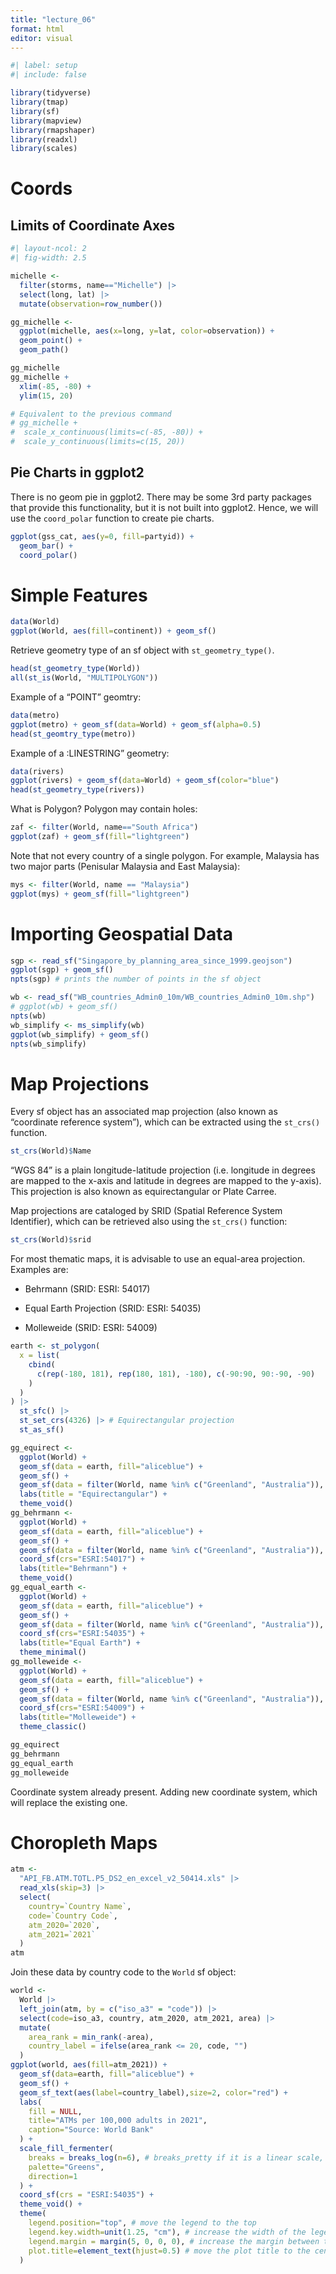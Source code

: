 ```yaml
---
title: "lecture_06"
format: html
editor: visual
---
```


```r
#| label: setup
#| include: false

library(tidyverse)
library(tmap)
library(sf)
library(mapview)
library(rmapshaper)
library(readxl)
library(scales)
```

# Coords

## Limits of Coordinate Axes

```r
#| layout-ncol: 2
#| fig-width: 2.5

michelle <-
  filter(storms, name=="Michelle") |>
  select(long, lat) |>
  mutate(observation=row_number())

gg_michelle <-
  ggplot(michelle, aes(x=long, y=lat, color=observation)) +
  geom_point() +
  geom_path()

gg_michelle
gg_michelle + 
  xlim(-85, -80) +
  ylim(15, 20)

# Equivalent to the previous command
# gg_michelle + 
#  scale_x_continuous(limits=c(-85, -80)) +
#  scale_y_continuous(limits=c(15, 20))
```

## Pie Charts in ggplot2

There is no geom pie in ggplot2. There may be some 3rd party packages that provide this functionality, but it is not built into ggplot2. Hence, we will use the `coord_polar` function to create pie charts.

```r
ggplot(gss_cat, aes(y=0, fill=partyid)) +
  geom_bar() +
  coord_polar()
```

# Simple Features

```r
data(World)
ggplot(World, aes(fill=continent)) + geom_sf()
```

Retrieve geometry type of an sf object with `st_geometry_type()`.

```r
head(st_geometry_type(World))
all(st_is(World, "MULTIPOLYGON"))
```

Example of a "POINT" geomtry:

```r
data(metro)
ggplot(metro) + geom_sf(data=World) + geom_sf(alpha=0.5)
head(st_geomtry_type(metro))
```

Example of a :LINESTRING" geometry:

```r
data(rivers)
ggplot(rivers) + geom_sf(data=World) + geom_sf(color="blue")
head(st_geometry_type(rivers))
```

What is Polygon? Polygon may contain holes:

```r
zaf <- filter(World, name=="South Africa")
ggplot(zaf) + geom_sf(fill="lightgreen")
```

Note that not every country of a single polygon. For example, Malaysia has two major parts (Penisular Malaysia and East Malaysia):

```r
mys <- filter(World, name == "Malaysia")
ggplot(mys) + geom_sf(fill="lightgreen")
```

# Importing Geospatial Data

```r
sgp <- read_sf("Singapore_by_planning_area_since_1999.geojson")
ggplot(sgp) + geom_sf()
npts(sgp) # prints the number of points in the sf object
```

```r
wb <- read_sf("WB_countries_Admin0_10m/WB_countries_Admin0_10m.shp")
# ggplot(wb) + geom_sf()
npts(wb)
wb_simplify <- ms_simplify(wb)
ggplot(wb_simplify) + geom_sf()
npts(wb_simplify)
```

# Map Projections

Every sf object has an associated map projection (also known as "coordinate reference system"), which can be extracted using the `st_crs()` function.

```r
st_crs(World)$Name
```

"WGS 84" is a plain longitude-latitude projection (i.e. longitude in degrees are mapped to the x-axis and latitude in degrees are mapped to the y-axis). This projection is also known as equirectangular or Plate Carree.

Map projections are cataloged by SRID (Spatial Reference System Identifier), which can be retrieved also using the `st_crs()` function:

```r
st_crs(World)$srid
```

For most thematic maps, it is advisable to use an equal-area projection. Examples are:

*   Behrmann (SRID: ESRI: 54017)

*   Equal Earth Projection (SRID: ESRI: 54035)

*   Molleweide (SRID: ESRI: 54009)

```r
earth <- st_polygon(
  x = list(
    cbind(
      c(rep(-180, 181), rep(180, 181), -180), c(-90:90, 90:-90, -90)
    )
  )
) |>
  st_sfc() |>
  st_set_crs(4326) |> # Equirectangular projection
  st_as_sf()

gg_equirect <- 
  ggplot(World) + 
  geom_sf(data = earth, fill="aliceblue") +
  geom_sf() + 
  geom_sf(data = filter(World, name %in% c("Greenland", "Australia")), fill="darkgreen") +
  labs(title = "Equirectangular") +
  theme_void()
gg_behrmann <- 
  ggplot(World) + 
  geom_sf(data = earth, fill="aliceblue") +
  geom_sf() + 
  geom_sf(data = filter(World, name %in% c("Greenland", "Australia")), fill="darkgreen") +
  coord_sf(crs="ESRI:54017") + 
  labs(title="Behrmann") + 
  theme_void()
gg_equal_earth <-
  ggplot(World) +
  geom_sf(data = earth, fill="aliceblue") +
  geom_sf() +
  geom_sf(data = filter(World, name %in% c("Greenland", "Australia")), fill="darkgreen") +
  coord_sf(crs="ESRI:54035") +
  labs(title="Equal Earth") +
  theme_minimal()
gg_molleweide <-
  ggplot(World) +
  geom_sf(data = earth, fill="aliceblue") +
  geom_sf() +
  geom_sf(data = filter(World, name %in% c("Greenland", "Australia")), fill="darkgreen") +
  coord_sf(crs="ESRI:54009") +
  labs(title="Molleweide") +
  theme_classic()

gg_equirect
gg_behrmann
gg_equal_earth
gg_molleweide
```

Coordinate system already present. Adding new coordinate system, which will replace the existing one.

# Choropleth Maps

```r
atm <- 
  "API_FB.ATM.TOTL.P5_DS2_en_excel_v2_50414.xls" |>
  read_xls(skip=3) |>
  select(
    country=`Country Name`,
    code=`Country Code`,
    atm_2020=`2020`,
    atm_2021=`2021`
  )
atm
```

Join these data by country code to the `World` sf object:

```r
world <- 
  World |>
  left_join(atm, by = c("iso_a3" = "code")) |>
  select(code=iso_a3, country, atm_2020, atm_2021, area) |>
  mutate(
    area_rank = min_rank(-area),
    country_label = ifelse(area_rank <= 20, code, "")
  )
ggplot(world, aes(fill=atm_2021)) + 
  geom_sf(data=earth, fill="aliceblue") +
  geom_sf() +
  geom_sf_text(aes(label=country_label),size=2, color="red") +
  labs(
    fill = NULL,
    title="ATMs per 100,000 adults in 2021",
    caption="Source: World Bank"
  ) +
  scale_fill_fermenter(
    breaks = breaks_log(n=6), # breaks_pretty if it is a linear scale, breaks_log if it is a log scale
    palette="Greens", 
    direction=1
  ) +
  coord_sf(crs = "ESRI:54035") +
  theme_void() +
  theme(
    legend.position="top", # move the legend to the top
    legend.key.width=unit(1.25, "cm"), # increase the width of the legend key
    legend.margin = margin(5, 0, 0, 0), # increase the margin between the legend and the plot
    plot.title=element_text(hjust=0.5) # move the plot title to the center
  )
```

